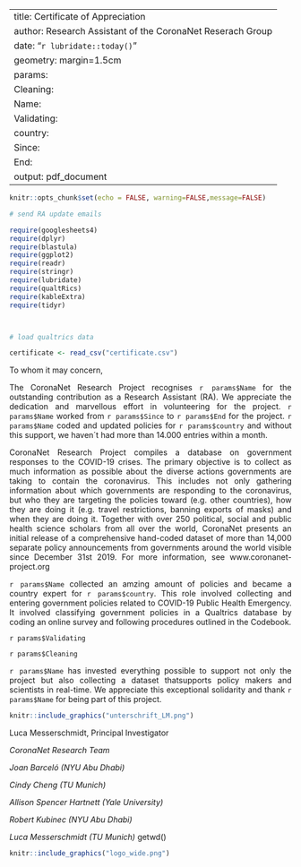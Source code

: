 
---
title: Certificate of Appreciation
author: Research Assistant of the CoronaNet Reserach Group
date: "`r lubridate::today()`"
geometry: margin=1.5cm
params:
  Cleaning: 
  Name: 
  Validating: 
  country: 
  Since:
  End:
output: pdf_document  
---
```r
knitr::opts_chunk$set(echo = FALSE, warning=FALSE,message=FALSE)

# send RA update emails

require(googlesheets4)
require(dplyr)
require(blastula)
require(ggplot2)
require(readr)
require(stringr)
require(lubridate)
require(qualtRics)
require(kableExtra)
require(tidyr)



# load qualtrics data 

certificate <- read_csv("certificate.csv")


```
<style>
body {
text-align: justify}
</style>


To whom it may concern, 

The CoronaNet Research Project recognises `r params$Name` for the outstanding contribution as a Research Assistant (RA). We appreciate the dedication and marvellous effort in volunteering for the project. `r params$Name` worked from `r params$Since` to `r params$End` for the project. `r params$Name` coded and updated policies for `r params$country` and without this support, we haven´t had more than 14.000 entries within a month. 

CoronaNet Research Project compiles a database on government responses to the COVID-19 crises. The primary objective is to collect as much information as possible about the diverse actions governments are taking to contain the coronavirus. This includes not only gathering information about which governments are responding to the coronavirus, but who they are targeting the policies toward (e.g. other countries), how they are doing it (e.g. travel restrictions, banning exports of masks) and when they are doing it. Together with over 250 political, social and public health science scholars from all over the world, CoronaNet presents an initial release of a comprehensive hand-coded dataset of more than 14,000 separate policy announcements from governments around the world visible since December 31st 2019. For more information, see www.coronanet-project.org 

`r params$Name` collected an amzing amount of policies and became a country expert for `r params$country`. This role involved collecting and entering government policies related to COVID-19 Public Health Emergency. It involved classifying government policies in a Qualtrics database by coding an online survey and following procedures outlined in the Codebook. 

`r params$Validating`

`r params$Cleaning`

`r params$Name` has invested everything possible to support not only the project but also collecting a dataset thatsupports policy makers and scientists in real-time. We appreciate this exceptional solidarity and thank `r params$Name` for being part of this project. 


```r
knitr::include_graphics("unterschrift_LM.png")
```

Luca Messerschmidt, Principal Investigator
<br>


*CoronaNet Research Team*

*Joan Barceló (NYU Abu Dhabi)*

*Cindy Cheng (TU Munich)*

*Allison Spencer Hartnett (Yale University)*

*Robert Kubinec (NYU Abu Dhabi)*

*Luca Messerschmidt (TU Munich)*
getwd()

```r
knitr::include_graphics("logo_wide.png")
```